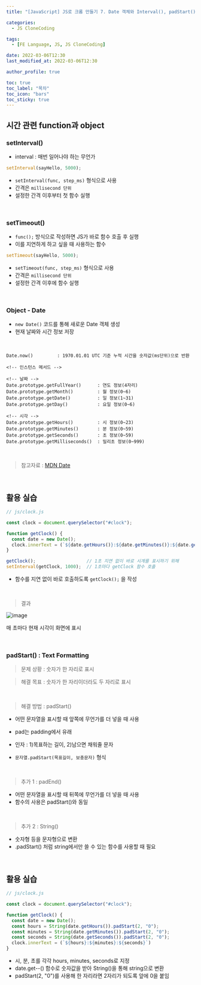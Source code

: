 ```yaml
---
title: "[JavaScript] JS로 크롬 만들기 7. Date 객체와 Interval(), padStart()"

categories:
  - JS CloneCoding

tags:
  - [FE Language, JS, JS CloneCoding]

date: 2022-03-06T12:30
last_modified_at: 2022-03-06T12:30

author_profile: true

toc: true
toc_label: "목차"
toc_icon: "bars"
toc_sticky: true
---
```


## 시간 관련 function과 object

### setInterval()

- interval : 매번 일어나야 하는 무언가

```js
setInterval(sayHello, 5000);
```

- `setInterval(func, step_ms)` 형식으로 사용
- 간격은 `millisecond 단위`
- 설정한 간격 이후부터 첫 함수 실행

<br />

### setTimeout()

- `func();` 방식으로 작성하면 JS가 바로 함수 호출 후 실행
- 이를 지연하게 하고 싶을 때 사용하는 함수


```js
setTimeout(sayHello, 5000);
```

- `setTimeout(func, step_ms)` 형식으로 사용
- 간격은 `millisecond 단위`
- 설정한 간격 이후에 함수 실행

<br />

### Object - Date

- `new Date()` 코드를 통해 새로운 Date 객체 생성
- 현재 날짜와 시간 정보 저장

<br />

```
Date.now()         : 1970.01.01 UTC 기준 누적 시간을 숫자값(ms단위)으로 반환

<!-- 인스턴스 메서드 -->

<!-- 날짜 -->
Date.prototype.getFullYear()      : 연도 정보(4자리)
Date.prototype.getMonth()         : 월 정보(0~6)
Date.prototype.getDate()          : 일 정보(1~31)
Date.prototype.getDay()           : 요일 정보(0~6)

<!-- 시각 -->
Date.prototype.getHours()         : 시 정보(0~23) 
Date.prototype.getMinutes()       : 분 정보(0~59) 
Date.prototype.getSeconds()       : 초 정보(0~59) 
Date.prototype.getMilliseconds()  : 밀리초 정보(0~999) 
```

<br />

> 참고자료 : [MDN Date](https://developer.mozilla.org/ko/docs/Web/JavaScript/Reference/Global_Objects/Date)

<br />

## 활용 실습

```js
// js/clock.js

const clock = document.querySelector("#clock");

function getClock() {
  const date = new Date();
  clock.innerText = (`${date.getHours()}:${date.getMinutes()}:${date.getSeconds()}`)
}

getClock();                   // 1초 지연 없이 바로 시계를 표시하기 위해
setInterval(getClock, 1000);  // 1초마다 getClock 함수 호출
```

- 함수를 지연 없이 바로 호출하도록 `getClock();` 을 작성

<br />

> 결과

![image](https://user-images.githubusercontent.com/86189596/156907433-ac6b87ff-0b2f-422f-aac8-d45744690eb7.png)

매 초마다 현재 시각이 화면에 표시

<br />

### padStart() : Text Formatting

> 문제 상황 : 숫자가 한 자리로 표시

> 해결 목표 : 숫자가 한 자리이더라도 두 자리로 표시

<br />

> 해결 방법 : padStart()

- 어떤 문자열을 표시할 때 앞쪽에 무언가를 더 넣을 때 사용
- pad는 padding에서 유래

- 인자 : 1)목표하는 길이, 2)남으면 채워줄 문자
- `문자열.padStart(목표길이, 보충문자)` 형식

<br />

> 추가 1 : padEnd()

- 어떤 문자열을 표시할 때 뒤쪽에 무언가를 더 넣을 때 사용
- 함수의 사용은 padStart()와 동일

<br />

> 추가 2 : String()

- 숫자형 등을 문자형으로 변환
- .padStart() 처럼 string에서만 쓸 수 있는 함수를 사용할 때 필요

<br />

## 활용 실습

```js
// js/clock.js

const clock = document.querySelector("#clock");

function getClock() {
  const date = new Date();
  const hours = String(date.getHours()).padStart(2, "0");
  const minutes = String(date.getMinutes()).padStart(2, "0");
  const seconds = String(date.getSeconds()).padStart(2, "0");
  clock.innerText = (`${hours}:${minutes}:${seconds}`)
}
```

- 시, 분, 초를 각각 hours, minutes, seconds로 지정
- date.get--() 함수로 숫자값을 받아 String()을 통해 string으로 변환
- padStart(2, "0")를 사용해 한 자리라면 2자리가 되도록 앞에 0을 붙임


